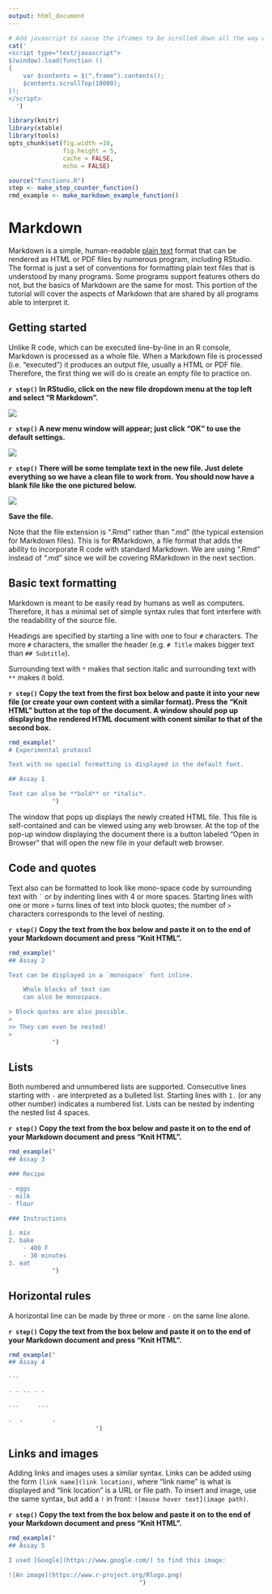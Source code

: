 ```yaml
---
output: html_document
---
```


```r
# Add javascript to cause the iframes to be scrolled down all the way when the page loads. 
cat('
<script type="text/javascript">
$(window).load(function ()
{
    var $contents = $(".frame").contents();
    $contents.scrollTop(10000);
});
</script>
  ')

```

```r
library(knitr)
library(xtable)
library(tools)
opts_chunk$set(fig.width =10,
               fig.height = 5,
               cache = FALSE,
               echo = FALSE)
```

```r
source("functions.R")
step <- make_step_counter_function()
rmd_example <- make_markdown_example_function()
```


# Markdown

Markdown is a simple, human-readable [plain text](https://en.wikipedia.org/wiki/Plain_text) format that can be rendered as HTML or PDF files by numerous program, including RStudio.
The format is just a set of conventions for formatting plain text files that is understood by many programs.
Some programs support features others do not, but the basics of Markdown are the same for most.
This portion of the tutorial will cover the aspects of Markdown that are shared by all programs able to interpret it. 

## Getting started

Unlike R code, which can be executed line-by-line in an R console, Markdown is processed as a whole file.
When a Markdown file is processed (i.e. "executed") it produces an output file, usually a HTML or PDF file. 
Therefore, the first thing we will do is create an empty file to practice on.

**`r step()` In RStudio, click on the new file dropdown menu at the top left and select "R Markdown".**

![](markdown_images/new_rmarkdown_file_screenshot.png)

**`r step()` A new menu window will appear; just click "OK" to use the default settings.**

![](markdown_images/confirm_new_rmarkdown_file_screenshot.png)

**`r step()` There will be some template text in the new file. Just delete everything so we have a clean file to work from.**
**You should now have a blank file like the one pictured below.**

![](markdown_images/blank_rmarkdown_file_screenshot.png)


**Save the file.**

Note that the file extension is ".Rmd" rather than  ".md" (the typical extension for Markdown files).
This is for **R**Markdown, a file format that adds the ability to incorporate R code with standard Markdown.
We are using ".Rmd" instead of ".md" since we will be covering RMarkdown in the next section.

##  Basic text formatting

Markdown is meant to be easily read by humans as well as computers.
Therefore, it has a minimal set of simple syntax rules that font interfere with the readability of the source file. 

Headings are specified by starting a line with one to four `#` characters.
The more `#` characters, the smaller the header (e.g. `# Title` makes bigger text than `## Subtitle`). 

Surrounding text with `*` makes that section italic and surrounding text with `**` makes it bold. 

**`r step()` Copy the text from the first box below and paste it into your new file (or create your own content with a similar format). Press the "Knit HTML" button at the top of the document. A window should pop up displaying the rendered HTML document with conent similar to that of the second box.**

```r
rmd_example("
# Experimental protocol

Text with no special formatting is displayed in the default font.

## Assay 1

Text can also be **bold** or *italic*.
            ")
```

The window that pops up displays the newly created HTML file.
This file is self-contained and can be viewed using any web browser.
At the top of the pop-up window displaying the document there is a button labeled "Open in Browser" that will open the new file in your default web browser.


## Code and quotes

Text also can be formatted to look like mono-space code by surrounding text with <code>\`</code> or by indenting lines with 4 or more spaces.
Starting lines with one or more `>` turns lines of text into block quotes; the number of `>` characters corresponds to the level of nesting.

**`r step()` Copy the text from the box below and paste it on to the end of your Markdown document and press "Knit HTML".**

```r
rmd_example("
## Assay 2

Text can be displayed in a `monospace` font inline.

    Whole blocks of text can
    can also be monospace.

> Block quotes are also possible.
>
>> They can even be nested!
>
            ")
```

## Lists

Both numbered and unnumbered lists are supported.
Consecutive lines starting with `-` are interpreted as a bulleted list.
Starting lines with `1. ` (or any other number) indicates a numbered list.
Lists can be nested by indenting the nested list 4 spaces.

**`r step()` Copy the text from the box below and paste it on to the end of your Markdown document and press "Knit HTML".**

```r
rmd_example("
## Assay 3

### Recipe

- eggs
- milk
- flour

### Instructions

1. mix
2. bake
    - 400 F
    - 30 minutes
3. eat
            ")
```

## Horizontal rules

A horizontal line can be made by three or more `-` on the same line alone. 


**`r step()` Copy the text from the box below and paste it on to the end of your Markdown document and press "Knit HTML".**

```r
rmd_example("
## Assay 4

---

- - -- - -

---     ---

-  -        -
                        ")
```



## Links and images

Adding links and images uses a similar syntax.
Links can be added using the form `[link name](link location)`, where "link name" is what is displayed and "link location" is a URL or file path.
To insert and image, use the same syntax, but add a `!` in front: `![mouse hover text](image path)`.

**`r step()` Copy the text from the box below and paste it on to the end of your Markdown document and press "Knit HTML".**

```r
rmd_example("
## Assay 5

I used [Google](https://www.google.com/) to find this image:

![An image](https://www.r-project.org/Rlogo.png)
                                    ")
```
